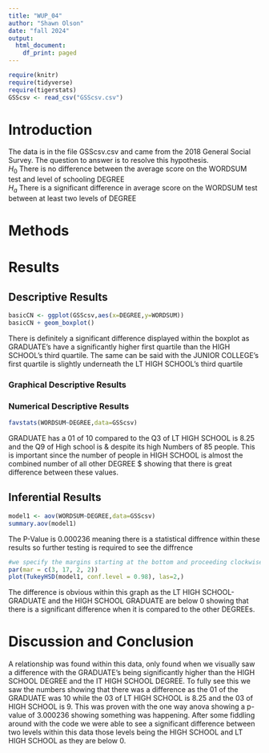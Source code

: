 ```yaml
---
title: "WUP_04"
author: "Shawn Olson"
date: "fall 2024"
output:
  html_document:
    df_print: paged
---
```


```r
require(knitr)
require(tidyverse)
require(tigerstats)
GSScsv <- read_csv("GSScsv.csv")

```

# Introduction

<!--In this section you explain what you are trying to show.  Where did the data come from?  What is the research or other question you are trying to answer?!-->

The data is in the file GSScsv.csv and came from the 2018 General Social Survey.  The question to answer is to resolve this hypothesis.  
$H_0$ There is no difference between the average score on the WORDSUM test and level of schooling DEGREE  
$H_a$ There is a significant difference in average score on the WORDSUM test between at least two levels of DEGREE  

# Methods

<!--Mention that you intend to use chatGPT to the greatest extent possible. Give credit to chatGPT when you use it to create code in your report. Decide on your methods:  use "variable analysis" or other appropriate descriptors.  Make sure to choose at least one graphical method and at least one numerical method.!-->

# Results

<!--Divide this section into two sub-sections:  One for your descriptive  results and one for your inferential results.!-->

## Descriptive Results
```r
basicCN <- ggplot(GSScsv,aes(x=DEGREE,y=WORDSUM))
basicCN + geom_boxplot()
```

There is definitely a significant difference displayed within the boxplot as GRADUATE’s have a significantly higher first quartile than the HIGH SCHOOL’s third quartile. The same can be said with the JUNIOR COLLEGE’s first quartile is slightly underneath the LT HIGH SCHOOL’s third quartile

### Graphical Descriptive Results

<!--Graphical results here.  Make sure to show your code.  Provide appropriate labels for axes, giving units if possible, and provide a good title for the graph, too.  Use the graphical results to describe the patterns if any that exist in the data as focused toward the research question!-->

### Numerical Descriptive Results

```r
favstats(WORDSUM~DEGREE,data=GSScsv)
```    

GRADUATE has a 01 of 10 compared to the Q3 of LT HIGH SCHOOL is 8.25 and the Q9 of High school is & despite its high Numbers of 85 people. This is important since the number of people in HIGH SCHOOL is almost the combined number of all other DEGREE $ showing that there is great difference between these values.   

<!--Numerical results go here. Use the numerical results to describe the patterns if any that exist in the data as focused toward the research question!-->

## Inferential Results

```r
model1 <- aov(WORDSUM~DEGREE,data=GSScsv)
summary.aov(model1)
```

The P-Value is 0.000236 meaning there is a statistical diffrence within these results so further testing is required to see the diffrence

```r
#we specify the margins starting at the bottom and proceeding clockwise - thus 8.7 is the left side margin to hold the names of the factors
par(mar = c(3, 17, 2, 2))
plot(TukeyHSD(model1, conf.level = 0.98), las=2,)
```

The difference is obvious within this graph as the LT HIGH SCHOOL-GRADUATE and the HIGH SCHOOL GRADUATE are below 0 showing that there is a significant difference when it is compared to the other DEGREEs.


<!--State hypothesis clearly.  Make sure your discussion of the inferential test covers all the aspects that the test output produces, such as test statistic, p-value etc.  Make a decision about the null hypothesis, explain the assumptions on which the selected test/procedure was based, and why the chosen procedure satisfys the assumptions and is appropriate to answer the research question!-->


# Discussion and Conclusion

A relationship was found within this data, only found when we visually saw a difference with the GRADUATE’s being significantly higher than the HIGH SCHOOL DEGREE and the IT HIGH SCHOOL DEGREE. To fully see this we saw the numbers showing that there was a difference as the 01 of the GRADUATE was 10 while the 03 of LT HIGH SCHOOL is 8.25 and the 03 of HIGH SCHOOL is 9. This was proven with the one way anova showing a p-value of 3.000236 showing something was happening. After some fiddling around with the code we were able to see a significant difference between two levels within this data those levels being the HIGH SCHOOL and LT HIGH SCHOOL as they are below 0.


<!--Discussion and conclusion here.  If you found a relationship be sure to consider whether the relationship occurs because one of the variavbles causes the other, or whether they perhasps are related for some other reason.  Watch the chapter 6 videos from the GeorgeTown videos collection.!-->
